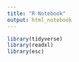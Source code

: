 ```yaml
---
title: "R Notebook"
output: html_notebook
---
```


```r
library(tidyverse)
library(readxl)
library(esc)
```


